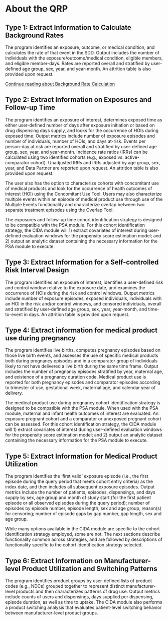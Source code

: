 # About the QRP {#sec-about-qrp}

## Type 1: Extract Information to Calculate Background Rates

The program identifies an exposure, outcome, or medical condition, and calculates the rate of that event in the SDD. Output includes the number of individuals with the exposure/outcome/medical condition, eligible members, and eligible member-days. Rates are reported overall and stratified by user-defined age group, sex, year, and year-month. An attrition table is also provided upon request.

[Continue reading about Background Rate Calculation](#sec-t1-backratecalc)

## Type 2: Extract Information on Exposures and Follow-up Time

The program identifies an exposure of interest, determines exposed time as either user-defined number of days after exposure initiation or based on drug dispensing days supply, and looks for the occurrence of HOIs during exposed time. Output metrics include number of exposure episodes and number of individuals, number of HOIs, and days at-risk. Events per person-day at risk are reported overall and stratified by user-defined age group, sex, year, and year-month. Incidence rate ratios (IRRs) can be calculated using two identified cohorts (e.g., exposed vs. active-comparator cohort). Unadjusted IRRs and IRRs adjusted by age group, sex, year, and Data Partner are reported upon request. An attrition table is also provided upon request.

The user also has the option to characterize cohorts with concomitant use of medical products and look for the occurrence of health outcomes of interest (HOI) using the Concomitant Use Tool. Users may also characterize multiple events within an episode of medical product use through use of the Multiple Events functionality and characterize overlap between two separate treatment episodes using the Overlap Tool.

The exposures and follow-up time cohort identification strategy is designed to be compatible with the PSA module. For this cohort identification strategy, the CIDA module will 1) extract covariates of interest during user-defined evaluation windows for the propensity score estimation model; and 2) output an analytic dataset containing the necessary information for the PSA module to execute.

## Type 3: Extract Information for a Self-controlled Risk Interval Design

The program identifies an exposure of interest, identifies a user-defined risk and control window relative to the exposure date, and examines the occurrence of HOIs during the risk and control windows. Output metrics include number of exposure episodes, exposed individuals, individuals with an HOI in the risk and/or control windows, and censored individuals, overall and stratified by user-defined age group, sex, year, year-month, and time-to-event in days. An attrition table is provided upon request.

## Type 4: Extract information for medical product use during pregnancy

The program identifies live births, computes pregnancy episodes based on those live birth events, and assesses the use of specific medical products both during pregnancy episodes and in a comparator group of individuals likely to not have delivered a live birth during the same time frame. Output includes the number of pregnancy episodes stratified by year, maternal age, and existence of a pregnancy duration code. Medical product use is reported for both pregnancy episodes and comparator episodes according to trimester of use, gestational week, maternal age, and calendar year of delivery.

The medical product use during pregnancy cohort identification strategy is designed to be compatible with the PSA module. When used with the PSA module, maternal and infant health outcomes of interest are evaluated. An exposure pregnant cohort and a comparator or unexposed pregnant cohort can be assessed. For this cohort identification strategy, the CIDA module will 1) extract covariates of interest during user-defined evaluation windows for the propensity score estimation model; and 2) output an analytic dataset containing the necessary information for the PSA module to execute.

## Type 5: Extract Information for Medical Product Utilization

The program identifies the 'first valid' exposure episode (i.e., the first episode during the query period that meets cohort entry criteria) as the index date, and then includes all subsequent exposure episodes. Output metrics include the number of patients, episodes, dispensings, and days supply by sex, age group and month of study start (for the first patient episode or all observed episodes during the query period); number of episodes by episode number, episode length, sex and age group, reason(s) for censoring; number of episode gaps by gap number, gap length, sex and age group.

While many options available in the CIDA module are specific to the cohort identification strategy employed, some are not. The next sections describe functionality common across strategies, and are followed by descriptions of functionality specific to the cohort identification strategy selected.

## Type 6: Extract Information on Manufacturer-level Product Utilization and Switching Patterns

The program identifies product groups by user-defined lists of product codes (e.g., NDCs) grouped together to represent distinct manufacturer-level products and then characterizes patterns of drug use. Output metrics include counts of users and dispensings, days supplied per dispensing, episode duration, as well as time to uptake. The CIDA module also performs a product switching analysis that evaluates patient-level switching behavior between manufacturer-level product groups.